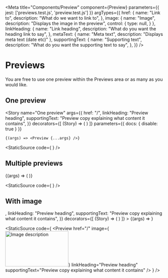
<Meta
    title="Components/Preview"
    component={Preview}
    parameters={{
        jest: ['previews.test.js', 'preview.test.js']
    }}
    argTypes={{
        href: {
            name: "Link to",
            description: "What do we want to link to",
        },
        image: {
            name: "Image",
            description: "Displays the image in the preview",
            control: {
                type: null,
            }
        },
        linkHeading: {
            name: "Link heading",
            description: "What do you want the heading link to say",
        },
        metaText: {
            name: "Meta text",
            description: "Displays meta text (date etc)"
        },
        supportingText: {
            name: "Supporting text",
            description: "What do you want the supporting text to say",
        },
    }}
/>

# Previews

You are free to use one preview within the Previews area or as many as you would like.

<ArgsTable of={Preview} />

## One preview

<Story
    name="One preview"
    args={{
        href: "/",
        linkHeading: "Preview heading",
        supportingText: "Preview copy explaining what content it contains",
    }}
    decorators={[
        (Story) => (
            <Previews>
                <Story />
            </Previews>
        )
    ]}
    parameters={{
        docs: {
            disable: true
        }
    }}
>
    {(args) => <Preview {...args} />}
</Story>

<Canvas>
    <Previews>
        <Preview
            href="/"
            linkHeading="Preview heading"
            supportingText="Preview copy explaining what content it contains"
        />
    </Previews>
</Canvas>

<StaticSource code={
    <Previews>
        <Preview
            href="/"
            linkHeading="Preview heading"
            supportingText="Preview copy explaining what content it contains"
        />
    </Previews>
} />

## Multiple previews

<Canvas>
    <Story
        name="Multiple preview"
        args={{
            href: "/",
            linkHeading: "Preview heading",
            supportingText: "Preview copy explaining what content it contains",
        }}
    >
        {(args) => (
            <Previews>
                <Preview
                    href="/"
                    linkHeading="Preview heading"
                    supportingText="Preview copy explaining what content it contains"
                    {...args}
                />
                <Preview
                    href="/"
                    linkHeading="Preview heading"
                    supportingText="Preview copy explaining what content it contains"
                />
                <Preview
                    href="/"
                    linkHeading="Preview heading"
                    supportingText="Preview copy explaining what content it contains"
                />
                <Preview
                    href="/"
                    linkHeading="Preview heading"
                    supportingText="Preview copy explaining what content it contains"
                />
                <Preview
                    href="/"
                    linkHeading="Preview heading"
                    supportingText="Preview copy explaining what content it contains"
                />
            </Previews>
        )}
    </Story>
</Canvas>

<StaticSource code={
    <Previews>
        <Preview
            linkHeading="Preview heading"
            supportingText="Preview copy explaining what content it contains"
        />
        <Preview
            linkHeading="Preview heading"
            supportingText="Preview copy explaining what content it contains"
        />
        <Preview
            linkHeading="Preview heading"
            supportingText="Preview copy explaining what content it contains"
        />
        <Preview
            linkHeading="Preview heading"
            supportingText="Preview copy explaining what content it contains"
        />
        <Preview
            linkHeading="Preview heading"
            supportingText="Preview copy explaining what content it contains"
        />
    </Previews>
} />

## With image

<Canvas>
    <Story
        name="With image"
        args={{
            href: "/",
            image: <img src="https://essexcountycouncil.github.io/essex-county-council-digital-manual/assets/images/news.jpg" alt="Image description" width="200" height="112" />,
            linkHeading: "Preview heading",
            supportingText: "Preview copy explaining what content it contains",
        }}
        decorators={[
            (Story) => (
                <Previews>
                    <Story />
                </Previews>
            )
        ]}
    >
        {(args) => <Preview {...args} />}
    </Story>
</Canvas>

<StaticSource code={
    <Previews>
        <Preview
            href="/"
            image={<img src="https://essexcountycouncil.github.io/essex-county-council-digital-manual/assets/images/news.jpg" alt="Image description" width="200" height="112" />}
            linkHeading="Preview heading"
            supportingText="Preview copy explaining what content it contains"
        />
    </Previews>
} />
